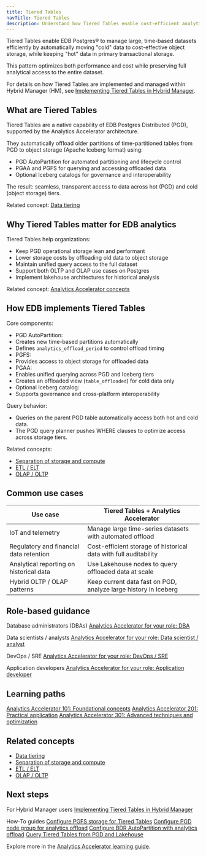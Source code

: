```yaml
---
title: Tiered Tables
navTitle: Tiered Tables
description: Understand how Tiered Tables enable cost-efficient analytics and data management with EDB Postgres Distributed (PGD) and the Analytics Accelerator.
---
```


Tiered Tables enable EDB Postgres® to manage large, time-based datasets efficiently by automatically moving "cold" data to cost-effective object storage, while keeping "hot" data in primary transactional storage.

This pattern optimizes both performance and cost while preserving full analytical access to the entire dataset.

For details on how Tiered Tables are implemented and managed within Hybrid Manager (HM), see [Implementing Tiered Tables in Hybrid Manager](/edb-postgres-ai/latest/hybrid-manager/analytics/tiered_tables/).

## What are Tiered Tables

Tiered Tables are a native capability of EDB Postgres Distributed (PGD), supported by the Analytics Accelerator architecture.

They automatically offload older partitions of time-partitioned tables from PGD to object storage (Apache Iceberg format) using:

-   PGD AutoPartition for automated partitioning and lifecycle control
-   PGAA and PGFS for querying and accessing offloaded data
-   Optional Iceberg catalogs for governance and interoperability

The result: seamless, transparent access to data across hot (PGD) and cold (object storage) tiers.

Related concept: [Data tiering](learn/explained/generic-concepts#data-tiering)

## Why Tiered Tables matter for EDB analytics

Tiered Tables help organizations:

-   Keep PGD operational storage lean and performant
-   Lower storage costs by offloading old data to object storage
-   Maintain unified query access to the full dataset
-   Support both OLTP and OLAP use cases on Postgres
-   Implement lakehouse architectures for historical analysis

Related concept: [Analytics Accelerator concepts](learn/explained/analytics-concepts#edb-postgres-distributed-pgd-and-tiered-tables)

## How EDB implements Tiered Tables

Core components:

-   PGD AutoPartition:
-   Creates new time-based partitions automatically
-   Defines `analytics_offload_period` to control offload timing
-   PGFS:
-   Provides access to object storage for offloaded data
-   PGAA:
-   Enables unified querying across PGD and Iceberg tiers
-   Creates an offloaded view (`table_offloaded`) for cold data only
-   Optional Iceberg catalog:
-   Supports governance and cross-platform interoperability

Query behavior:

-   Queries on the parent PGD table automatically access both hot and cold data.
-   The PGD query planner pushes WHERE clauses to optimize access across storage tiers.

Related concepts:

-   [Separation of storage and compute](learn/explained/generic-concepts#separation-of-storage-and-compute)
-   [ETL / ELT](learn/explained/generic-concepts#etl--elt)
-   [OLAP / OLTP](learn/explained/generic-concepts#olap--oltp)

## Common use cases

| Use case                                | Tiered Tables + Analytics Accelerator                            |
| --------------------------------------- | ---------------------------------------------------------------- |
| IoT and telemetry                       | Manage large time-series datasets with automated offload         |
| Regulatory and financial data retention | Cost-efficient storage of historical data with full auditability |
| Analytical reporting on historical data | Use Lakehouse nodes to query offloaded data at scale             |
| Hybrid OLTP / OLAP patterns             | Keep current data fast on PGD, analyze large history in Iceberg  |

## Role-based guidance

Database administrators (DBAs)
[Analytics Accelerator for your role: DBA](learn/personas#database-administrator-dba)

Data scientists / analysts
[Analytics Accelerator for your role: Data scientist / analyst](learn/personas#data-scientist--data-analyst)

DevOps / SRE
[Analytics Accelerator for your role: DevOps / SRE](learn/personas#devops-engineer--site-reliability-engineer-sre)

Application developers
[Analytics Accelerator for your role: Application developer](learn/personas#application-developer)

## Learning paths

[Analytics Accelerator 101: Foundational concepts](learn/paths/101)
[Analytics Accelerator 201: Practical application](learn/paths/201)
[Analytics Accelerator 301: Advanced techniques and optimization](learn/paths/301)

## Related concepts

-   [Data tiering](learn/explained/generic-concepts#data-tiering)
-   [Separation of storage and compute](learn/explained/generic-concepts#separation-of-storage-and-compute)
-   [ETL / ELT](learn/explained/generic-concepts#etl--elt)
-   [OLAP / OLTP](learn/explained/generic-concepts#olap--oltp)

## Next steps

For Hybrid Manager users
[Implementing Tiered Tables in Hybrid Manager](/edb-postgres-ai/latest/hybrid-manager/analytics/tiered_tables/)

How-To guides
[Configure PGFS storage for Tiered Tables](/edb-postgres-ai/latest/hybrid-manager/analytics/learn/how-to/configure-tiered-pgfs/)
[Configure PGD node group for analytics offload](/edb-postgres-ai/latest/hybrid-manager/analytics/learn/how-to/configure-tiered-offload/)
[Configure BDR AutoPartition with analytics offload](/edb-postgres-ai/latest/hybrid-manager/analytics/learn/how-to/configure-tiered-autopartition/)
[Query Tiered Tables from PGD and Lakehouse](/edb-postgres-ai/latest/hybrid-manager/analytics/learn/how-to/query-tiered-tables/)

Explore more in the [Analytics Accelerator learning guide](/edb-postgres-ai/latest/hybrid-manager/analytics/learn/).
